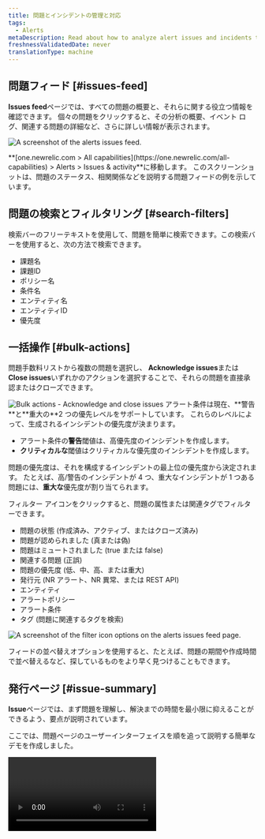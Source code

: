 ```yaml
---
title: 問題とインシデントの管理と対応
tags:
  - Alerts
metaDescription: Read about how to analyze alert issues and incidents to determine the root cause of an issue.
freshnessValidatedDate: never
translationType: machine
---
```


## 問題フィード [#issues-feed]

<DNT>**Issues feed**</DNT>ページでは、すべての問題の概要と、それらに関する役立つ情報を確認できます。 個々の問題をクリックすると、その分析の概要、イベント ログ、関連する問題の詳細など、さらに詳しい情報が表示されます。

<img
  title="The alerts issues feed."
  alt="A screenshot of the alerts issues
  feed."
  src="/images/accounts_screenshot-full_issue-feed.webp"
/>

<figcaption>
  <DNT>**[one.newrelic.com &gt; All capabilities](https://one.newrelic.com/all-capabilities) &gt; Alerts &gt; Issues &amp; activity**</DNT>に移動します。 このスクリーンショットは、問題のステータス、相関関係などを説明する問題フィードの例を示しています。
</figcaption>

## 問題の検索とフィルタリング [#search-filters]

検索バーのフリーテキストを使用して、問題を簡単に検索できます。この検索バーを使用すると、次の方法で検索できます。

* 課題名
* 課題ID
* ポリシー名
* 条件名
* エンティティ名
* エンティティID
* 優先度

## 一括操作 [#bulk-actions]

問題手数料リストから複数の問題を選択し、 <DNT>**Acknowledge issues**</DNT>または<DNT>**Close issues**</DNT>いずれかのアクションを選択することで、それらの問題を直接承認またはクローズできます。

<img title="Bulk actions - Acknowledge and close issues" alt="Bulk actions - Acknowledge and close issues" src="/images/alerts_screenshot-crop_issues-acknowledge-close-issues.webp" />

<Callout variant="important">
  アラート条件は現在、**警告**と**重大の**2 つの優先レベルをサポートしています。 これらのレベルによって、生成されるインシデントの優先度が決まります。

  * アラート条件の**警告**閾値は、高優先度のインシデントを作成します。
  * **クリティカルな**閾値はクリティカルな優先度のインシデントを作成します。

  問題の優先度は、それを構成するインシデントの最上位の優先度から決定されます。 たとえば、高/警告のインシデントが 4 つ、重大なインシデントが 1 つある問題には、**重大な**優先度が割り当てられます。
</Callout>

フィルター アイコンをクリックすると、問題の属性または関連タグでフィルターできます。

* 問題の状態 (作成済み、アクティブ、またはクローズ済み)
* 問題が認められました (真または偽)
* 問題はミュートされました (true または false)
* 関連する問題 (正誤)
* 問題の優先度 (低、中、高、または重大)
* 発行元 (NR アラート、NR 異常、または REST API)
* エンティティ
* アラートポリシー
* アラート条件
* タグ (問題に関連するタグを検索)

<img title="Filter icon options on the alerts issues feed page." alt="A screenshot of the filter icon options on the alerts issues feed page." src="/images/accounts_screenshot-crop_issue-feed-filter-icon.webp" />

フィードの並べ替えオプションを使用すると、たとえば、問題の期間や作成時間で並べ替えるなど、探しているものをより早く見つけることもできます。

## 発行ページ [#issue-summary]

<DNT>**Issue**</DNT>ページでは、まず問題を理解し、解決までの時間を最小限に抑えることができるよう、要点が説明されています。

ここでは、問題ページのユーザーインターフェイスを順を追って説明する簡単なデモを作成しました。

<Video type="wistia" id="b13vkx69yv" />

<DNT>**Issue page**</DNT>には次のセクションが含まれます。

* <DNT>**Issue payload:**</DNT> これにより、問題のペイロードの詳細が提供され、ボタンをクリックするだけでペイロードをコピーできるようになります。

* <DNT>**Issue destinations:**</DNT> 問題名の下に、「通知済み」というカテゴリが表示され、目的地が表示されます。 目的地にマウスを合わせると、目的地の詳細な説明と開かれたチケットへのリンクが表示されます。

* <DNT>**Issue duration:**</DNT> 問題名の上部に、問題が継続した期間が表示されます。

* <DNT>**Number of incidents:**</DNT> インシデント アクティビティ セクションの上部に、問題内のインシデントの合計数が表示されます。

* <DNT>**Incident list:**</DNT> インシデント アクティビティ セクションの左側には、インシデント アクティビティ リストが表示されます。このリストには、優先度、状態、インシデントの名前、作成日時、期間など、各インシデントに関する最も関連性の高い情報が表示されます。 リストは、期間、ミュートされているもの、新しいものから古いもの、重要度が低めのものから高いものへと並べ替えることもできます。 最後に、 <DNT>**Show open only**</DNT>ボタンを有効にすると、オープン インシデントのみでフィルターできます。

* <DNT>**Incident activity chosen:**</DNT> インシデント アクティビティ リストからインシデントをクリックすると、右側にインシデントがフル ビュー モードで開き、アラートポリシー、アラート条件、アラート条件タイプなどの情報が表示されます。

* <DNT>**Incident graph:**</DNT> インシデント アクティビティ リストからインシデントをクリックすると、インシデント チャートが全範囲で開き、劣化、インシデント、回復期間をより視覚的に把握できるようになります。

* <DNT>**User actions (above the chart):**</DNT> インシデント アクティビティ リストからインシデントをクリックすると、実行できる特定のアクションが表示されます。

  * この条件に Runbook URL が定義されている場合、Runbook URL がここに表示されます。
  * インシデント時間ウィンドウ (任意のエンティティ タイプ) を含むエンティティ概要ページにリダイレクトするエンティティ概要ボタン。
  * <DNT>**See errors**</DNT> ボタンは、同じテンプレートに関連し、 Errors Inboxボックスにある場合にのみ表示されます。
  * 省略記号アイコン<DNT>**...**</DNT>には、特定のインシデントを閉じるオプション (問題に 1 つ以上のインシデントがある場合のみ) を含むドロップダウン メニューがあり、インシデントのペイロードも表示されます。

* <DNT>**Incident entity section (below the chart):**</DNT> インシデント アクティビティ リストからインシデントをクリックすると、次の内容が表示されます。

  * このインシデントの影響を受けるエンティティ、エンティティ タイプ、およびアカウント名が属します。

  * タグ (エンティティ タグと条件タグ) とその値のリスト。 すべてのタグを表示するには、 <DNT>**Show all**</DNT>ボタンをクリックしてください。

    <img title="The Issues & activity page and its different sections: Issue payload, destinations, duration, and incident number, activity list, graph, and entity list." alt="A screenshot of the Issues & activity page and its different sections: Issue payload, destinations, duration, and incident number, activity list, graph, and entity list." src="/images/accounts_screenshot-crop_new-issue-page.webp" />

## 事後分析 [#postmortem-intro]

事後分析は、チームがインシデントに対応して解決する際に何が機能し、何が機能しなかったかを分析するために使用するレトロスペクティブ プロセスです。

New Relic プラットフォームのポストモーテム機能は、インシデントに関連するデータを自動的に収集するツールであり、チームは将来のインシデントへの対応を改善するための分析とアクション アイテムに集中できます。

事後分析には以下が含まれます。

* 説明を含むインシデントの記録
* 事件のタイムライン
* 事件の影響
* 事件の根本原因
* チームが講じた緩和策
* 将来のインシデントの再発を防ぐためのフォローアップアクションアイテム

事後分析を作成する詳細な手順やウォークスルー デモを見るには、 [事後分析のドキュメント](/docs/alerts-applied-intelligence/applied-intelligence/postmortems-applied-intelligence/) ページにアクセスしてください。

## 根本原因の分析 [#root-cause-analysis]

根本原因分析では、問題とその影響を受けるエンティティの潜在的な原因を自動的に検出します。これにより、未解決の問題が発生した理由、どのデプロイメントが原因となったか、関連するエラーログや属性などが表示されます。これにより、問題を調査し、解決までの平均時間（MTTR）を短縮することができます。

<Callout variant="tip">
  なお、根本原因分析は他のNew Relicのデータソースや機能に依存しています。そのため、すべての問題に対して根本原因分析の情報が常に存在するとは限りません。
</Callout>

<img title="An example root cause analysis." alt="A screenshot example root cause analysis" src="/images/accounts_screenshot-crop_root-cause-analysis-.webp" />

<figcaption>
  問題を選択すると、 <DNT>**Root cause analysis**</DNT>情報が表示される場合があります。
</figcaption>

根本原因分析には、主に3つのUIセクションがあります。

* <DNT>**Deployment events**</DNT>: エージェントを設置すると、問題発生時に最も近いエージェントを提供します。 デプロイメントなどの変更は、インシデントの根本原因の大部分を占めており、その情報を手元に置いておくと、問題の診断と解決に役立ちます。
* <DNT>**Error logs**</DNT>: 1 回のクリックで何百万ものログメッセージを調べ、手動クエリを使用して異常なパターンや見つけにくい問題を見つけることができます。
* <DNT>**Attributes to investigate**</DNT>: 属性の分布をスキャンし、分布の大きな変化を見つけることで考えられる原因を明らかにします。 このセクションでは、データベースと外部メトリックの変更も示します。 [興味深い属性をクエリする](/docs/query-your-data/nrql-new-relic-query-language/get-started/introduction-nrql-new-relics-query-language)こともできます。

## 影響を受けるエンティティと問題マップ

<img title="The issue entity map view." alt="A screenshot of the issue entity map view." src="/images/accounts_screenshot-crop_issue-map-final.webp" />

<figcaption>
  エンティティにマウスオーバーすると、そのエンティティの詳細情報が表示されます。
</figcaption>

<DNT>**Impacted entities**</DNT>セクションでは、2 つ以上のエンティティが関係する問題に対して問題マップを使用できます。 [マップには、](/docs/new-relic-one/use-new-relic-one/ui-data/maps-in-context/)影響を受けるエンティティだけでなく、それらのエンティティに直接関連するサービスとリソースも表示されます。

<DNT>**Impacted entities:**</DNT> アプライアンスとは、モニターできるデータを持つものすべてを指します。 具体的には、New Relic ソースからのインシデントに焦点を当て、エンティティを抽出して概要を提供します。 各エンティティは一意です。 エンティティはリストまたはマップ上で確認できます。

問題のデータに応じて、これら 4 つのセクションすべてが問題ごとにまとめて表示されることも、個別に表示されることもあります。エンティティの横にある 3 つのドットをクリックして、次のようなオプションを含むドロップダウン メニューを開くだけです。

* <DNT>**See dashboards**</DNT> アカウント内のユーザーが、エンティティに関連して作成した[ダッシュボード](/docs/query-your-data/explore-query-data/dashboards/introduction-dashboards/)を表示したり操作したりできるようになります。 さまざまなウィジェットを動かすために実行したクエリは、可能な場合は自動的にエンティティにマッピングされ、すぐにアクセスして検出できるようにここに表示されます。
* <DNT>**Entity view**</DNT> アプリケーションの異常ページが開きます。 これは、プロアクティブ検出用に設定されたアプリケーションでのみ使用できます。
* <DNT>**deployment events**</DNT>には、デプロイメントと関連デプロイメントの 2 つのタイプがあります。 <DNT>**[Show all deployments](/whats-new/applied-intelligence-deployment-events-issue-feed)**</DNT>をクリックすると、すべてのエンタープライズ イベントが表示され、特定のエンタープライズをクリックすると、その<InlinePopover type="apm" />エンタープライズ ページが表示されます。 [APMレポート ページ](/docs/change-tracking/change-tracking-view-analyze/#deployment-details)には、最近のレポートと、それがエンド ユーザーおよびアプリ サーバーの Apdex スコア、レスポンス時間、長さ、エラーに与える影響が一覧表示されます。 このセクションは、New Relic がデプロイメントのある影響を受けるエンティティの下でアプリケーションを特定した場合にのみ表示されます。

## 問題のタイムラインとログ [#visual-timeline]

イシューのタイムラインを見ると、以下のような内訳になっています。

* インシデント
* 起こっているトレンド
* どのインシデントがアクティブか
* どのようなインシデントが解決されたか
* 互いに相関しているもの
* 課題レベルに応じた様々なマイルストーン

<img title="An example issue timeline." alt="A screenshot example issue timeline." src="/images/accounts_screenshot-crop_incidents-timeline.webp" />

問題ログの表示に関心がある場合は、問題ログ ボタンに切り替えるだけで、タイムスタンプと通知の詳細を表示できます。「さらに表示」をクリックして、完全な問題ログを表示することもできます。

<img title="Issue Log View." alt="A screenshot example issue logs." src="/images/accounts_screenshot-crop_issue-log.webp" />

さらに、タイムラインの上部に灰色の線が表示されます。各インシデントの変更を示す視覚的なタイムラインと比較すると、灰色の線は問題の変更を表しています。

<img title="The incident intelligence issue timeline with event detail." alt="A screenshot of the incident intelligence issue timeline with event detail." src="/images/accounts_screenshot-crop_new-issue-timeline-grey.webp" />

<figcaption>
  グレーのラインにマウスオーバーすると、イベントの詳細が表示されます。
</figcaption>

最後に、インシデントにマウスオーバーすると、特定のインシデントの場所、タイミング、重要度などの情報が表示されます。

<img title="The incident intelligence issue timeline with critical event detail." alt="A screenshot of the incident intelligence issue timeline with critical event detail." src="/images/accounts_screenshot-crop_new-issue-timeline.webp" />

<figcaption>
  この図は、1 月 11 日にレベル<DNT>**Critical**</DNT>で入力された特定のインシデントを示しています。
</figcaption>

問題をテキスト形式で表示するには、右上の <DNT>**Switch to issue log view.**</DNT>

## 使用決定 [#decisions]

ノイズをさらに減らしたり、インシデントの相関関係を改善したりするために、決定を変更またはカスタマイズできます。意思決定は、インシデントをグループ化する方法を決定します。

はじめに、 [Decisions](/docs/new-relic-one/use-new-relic-one/new-relic-ai/get-started-decisions) をご覧ください。